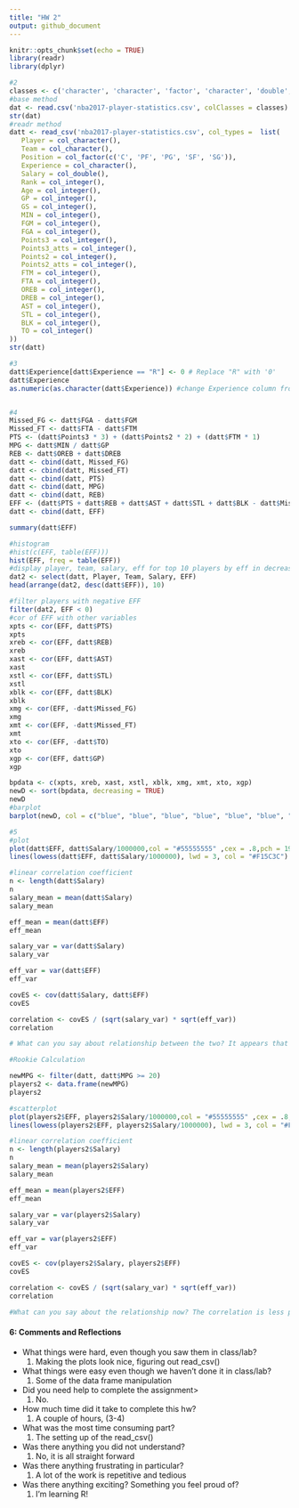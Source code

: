 ```yaml
---
title: "HW 2"
output: github_document
---
```


```r
knitr::opts_chunk$set(echo = TRUE)
library(readr)
library(dplyr)
```


```r
#2
classes <- c('character', 'character', 'factor', 'character', 'double', 'integer', 'integer', 'integer', 'integer', 'integer', 'integer', 'integer', 'integer', 'integer', 'integer', 'integer', 'integer', 'integer', 'integer', 'integer', 'integer', 'integer', 'integer', 'integer')
#base method
dat <- read.csv('nba2017-player-statistics.csv', colClasses = classes)
str(dat)
#readr method
datt <- read_csv('nba2017-player-statistics.csv', col_types =  list(
   Player = col_character(),
   Team = col_character(),
   Position = col_factor(c('C', 'PF', 'PG', 'SF', 'SG')),
   Experience = col_character(),
   Salary = col_double(),
   Rank = col_integer(),
   Age = col_integer(),
   GP = col_integer(),
   GS = col_integer(),
   MIN = col_integer(),
   FGM = col_integer(),
   FGA = col_integer(),
   Points3 = col_integer(),
   Points3_atts = col_integer(),
   Points2 = col_integer(),
   Points2_atts = col_integer(),
   FTM = col_integer(),
   FTA = col_integer(),
   OREB = col_integer(),
   DREB = col_integer(),
   AST = col_integer(),
   STL = col_integer(),
   BLK = col_integer(),
   TO = col_integer()
))
str(datt)

#3
datt$Experience[datt$Experience == "R"] <- 0 # Replace "R" with '0'
datt$Experience
as.numeric(as.character(datt$Experience)) #change Experience column from char to numbers


#4
Missed_FG <- datt$FGA - datt$FGM
Missed_FT <- datt$FTA - datt$FTM
PTS <- (datt$Points3 * 3) + (datt$Points2 * 2) + (datt$FTM * 1)
MPG <- datt$MIN / datt$GP
REB <- datt$OREB + datt$DREB
datt <- cbind(datt, Missed_FG)
datt <- cbind(datt, Missed_FT)
datt <- cbind(datt, PTS)
datt <- cbind(datt, MPG)
datt <- cbind(datt, REB)
EFF <- (datt$PTS + datt$REB + datt$AST + datt$STL + datt$BLK - datt$Missed_FG - datt$Missed_FT - datt$TO) / datt$GP
datt <- cbind(datt, EFF)

summary(datt$EFF)

#histogram
#hist(c(EFF, table(EFF)))
hist(EFF, freq = table(EFF))
#display player, team, salary, eff for top 10 players by eff in decreasing order
dat2 <- select(datt, Player, Team, Salary, EFF)
head(arrange(dat2, desc(datt$EFF)), 10)

#filter players with negative EFF
filter(dat2, EFF < 0)
#cor of EFF with other variables
xpts <- cor(EFF, datt$PTS)
xpts
xreb <- cor(EFF, datt$REB)
xreb
xast <- cor(EFF, datt$AST)
xast
xstl <- cor(EFF, datt$STL)
xstl
xblk <- cor(EFF, datt$BLK)
xblk
xmg <- cor(EFF, -datt$Missed_FG)
xmg
xmt <- cor(EFF, -datt$Missed_FT)
xmt
xto <- cor(EFF, -datt$TO)
xto
xgp <- cor(EFF, datt$GP)
xgp

bpdata <- c(xpts, xreb, xast, xstl, xblk, xmg, xmt, xto, xgp)
newD <- sort(bpdata, decreasing = TRUE)
newD
#barplot
barplot(newD, col = c("blue", "blue", "blue", "blue", "blue", "blue", "red", "red", "red"), main = 'Correlation Between Player Stats and EFF',names.arg = c('PTS', 'REB', 'AST', 'STL', 'BLK', 'MG', 'MT', 'TO', 'GP'), border =TRUE, ylim = c(-1,1))

#5
#plot
plot(datt$EFF, datt$Salary/1000000,col = "#55555555" ,cex = .8,pch = 19, xlab = "EFF (efficiency)", ylab = "Salary (in millions)", main = "Scatterplot with lowess smooth")
lines(lowess(datt$EFF, datt$Salary/1000000), lwd = 3, col = "#F15C3C")

#linear correlation coefficient
n <- length(datt$Salary)
n
salary_mean = mean(datt$Salary)
salary_mean

eff_mean = mean(datt$EFF)
eff_mean

salary_var = var(datt$Salary)
salary_var

eff_var = var(datt$EFF)
eff_var

covES <- cov(datt$Salary, datt$EFF)
covES

correlation <- covES / (sqrt(salary_var) * sqrt(eff_var))
correlation

# What can you say about relationship between the two? It appears that there is a positive correlation between salary and eff score, the higher the eff score, it is probably the higher the salary since it would mean, in theory, the player is performing at a good level.

#Rookie Calculation

newMPG <- filter(datt, datt$MPG >= 20)
players2 <- data.frame(newMPG)
players2

#scatterplot
plot(players2$EFF, players2$Salary/1000000,col = "#55555555" ,cex = .8, xlab = "EFF (efficiency)", ylab = "Salary (in millions)", main = "Scatterplot with lowess smooth")
lines(lowess(players2$EFF, players2$Salary/1000000), lwd = 3, col = "#F15C3C")

#linear correlation coefficient
n <- length(players2$Salary)
n
salary_mean = mean(players2$Salary)
salary_mean

eff_mean = mean(players2$EFF)
eff_mean

salary_var = var(players2$Salary)
salary_var

eff_var = var(players2$EFF)
eff_var

covES <- cov(players2$Salary, players2$EFF)
covES

correlation <- covES / (sqrt(salary_var) * sqrt(eff_var))
correlation

#What can you say about the relationship now? The correlation is less positie than before, it does not seem that a good EFF score implies a higher salary. There are a lot of factors with salary caps that contribute to this not being as positive as before. More experience does not necessarily mean earn more.

```

#### 6: Comments and Reflections
- What things were hard, even though you saw them in class/lab?
  1. Making the plots look nice, figuring out read_csv()
- What things were easy even though we haven't done it in class/lab?
  1. Some of the data frame manipulation
- Did you need help to complete the assignment>
  1. No.
- How much time did it take to complete this hw?
  1. A couple of hours, (3-4)
- What was the most time consuming part?
  1. The setting up of the read_csv()
- Was there anything you did not understand?
  1. No, it is all straight forward
- Was there anything frustrating in particular?
  1. A lot of the work is repetitive and tedious
- Was there anything exciting? Something you feel proud of?
  1. I'm learning R!
  




